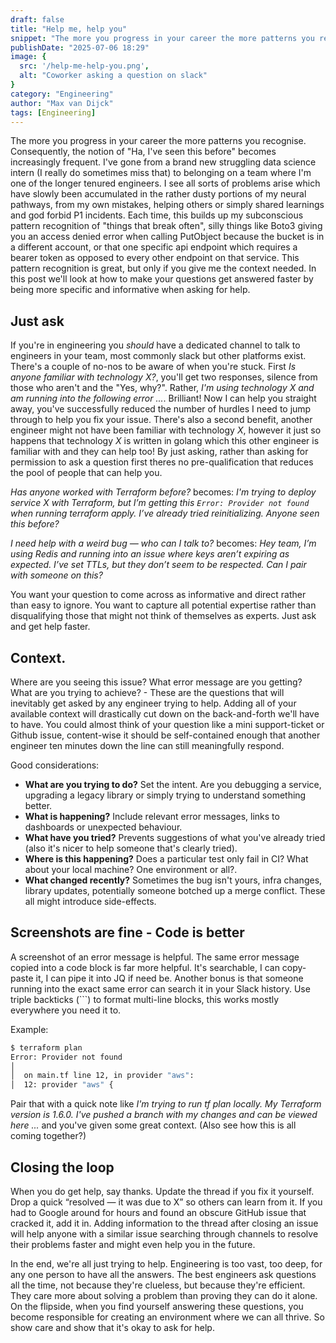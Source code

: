 ```yaml
---
draft: false
title: "Help me, help you"
snippet: "The more you progress in your career the more patterns you recognise. Consequently, the notion of \"Ha, I've seen this before\" becomes"
publishDate: "2025-07-06 18:29"
image: {
  src: '/help-me-help-you.png',
  alt: "Coworker asking a question on slack"
}
category: "Engineering"
author: "Max van Dijck"
tags: [Engineering]
---
```



The more you progress in your career the more patterns you recognise. Consequently, the notion of "Ha, I've seen this before" becomes increasingly frequent. I've gone from a brand new struggling data science intern (I really do sometimes miss that) to belonging on a team where I'm one of the longer tenured engineers. I see all sorts of problems arise which have slowly been accumulated in the rather dusty portions of my neural pathways, from my own mistakes, helping others or simply shared learnings and god forbid P1 incidents. Each time, this builds up my subconscious pattern recognition of "things that break often", silly things like Boto3 giving you an access denied error when calling PutObject because the bucket is in a different account, or that one specific api endpoint which requires a bearer token as opposed to every other endpoint on that service. This pattern recognition is great, but only if you give me the context needed. In this post we'll look at how to make your questions get answered faster by being more specific and informative when asking for help.

## Just ask
If you're in engineering you *should* have a dedicated channel to talk to engineers in your team, most commonly slack but other platforms exist. There's a couple of no-nos to be aware of when you're stuck. First *Is anyone familiar with technology X?*, you'll get two responses, silence from those who aren't and the "Yes, why?". Rather, *I'm using technology X and am running into the following error ...*. Brilliant! Now I can help you straight away, you've successfully reduced the number of hurdles I need to jump through to help you fix your issue. There's also a second benefit, another engineer might not have been familiar with technology *X*, however it just so happens that technology *X* is written in golang which this other engineer is familiar with and they can help too! By just asking, rather than asking for permission to ask a question first theres no pre-qualification that reduces the pool of people that can help you.

*Has anyone worked with Terraform before?*  becomes: *I'm trying to deploy service X with Terraform, but I’m getting this `Error: Provider not found` when running terraform apply. I’ve already tried reinitializing. Anyone seen this before?*

*I need help with a weird bug — who can I talk to?*  becomes: *Hey team, I’m using Redis and running into an issue where keys aren’t expiring as expected. I’ve set TTLs, but they don’t seem to be respected. Can I pair with someone on this?*

You want your question to come across as informative and direct rather than easy to ignore. You want to capture all potential expertise rather than disqualifying those that might not think of themselves as experts. Just ask and get help faster.

## Context.

Where are you seeing this issue? What error message are you getting? What are you trying to achieve? - These are the questions that will inevitably get asked by any engineer trying to help. Adding all of your available context will drastically cut down on the back-and-forth we'll have to have. You could almost think of your question like a mini support-ticket or Github issue, content-wise it should be self-contained enough that another engineer ten minutes down the line can still meaningfully respond.

Good considerations:
- **What are you trying to do?** Set the intent. Are you debugging a service, upgrading a legacy library or simply trying to understand something better.
- **What is happening?** Include relevant error messages, links to dashboards or unexpected behaviour.
- **What have you tried?** Prevents suggestions of what you've already tried (also it's nicer to help someone that's clearly tried).
- **Where is this happening?** Does a particular test only fail in CI? What about your local machine? One environment or all?.
- **What changed recently?** Sometimes the bug isn't yours, infra changes, library updates, potentially someone botched up a merge conflict. These all might introduce side-effects.

## Screenshots are fine - Code is better
A screenshot of an error message is helpful. The same error message copied into a code block is far more helpful. It's searchable, I can copy-paste it, I can pipe it into JQ if need be. Another bonus is that someone running into the exact same error can search it in your Slack history. Use triple backticks (```) to format multi-line blocks, this works mostly everywhere you need it to.

Example:
```bash
$ terraform plan
Error: Provider not found
│
│  on main.tf line 12, in provider "aws":
│  12: provider "aws" {
```
Pair that with a quick note like *I'm trying to run tf plan locally. My Terraform version is 1.6.0. I've pushed a branch with my changes and can be viewed here ...* and you've given some great context. (Also see how this is all coming together?)


## Closing the loop
When you do get help, say thanks. Update the thread if you fix it yourself. Drop a quick “resolved — it was due to X” so others can learn from it. If you had to Google around for hours and found an obscure GitHub issue that cracked it, add it in. Adding information to the thread after closing an issue will help anyone with a similar issue searching through channels to resolve their problems faster and might even help you in the future.

In the end, we're all just trying to help. Engineering is too vast, too deep, for any one person to have all the answers. The best engineers ask questions all the time, not because they're clueless, but because they're efficient. They care more about solving a problem than proving they can do it alone. On the flipside, when you find yourself answering these questions, you become responsible for creating an environment where we can all thrive. So show care and show that it's okay to ask for help.

